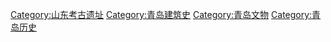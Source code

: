 [[Category:山东考古遗址|Category:山东考古遗址]]
[[Category:青岛建筑史|Category:青岛建筑史]]
[[Category:青岛文物|Category:青岛文物]]
[[Category:青岛历史|Category:青岛历史]]